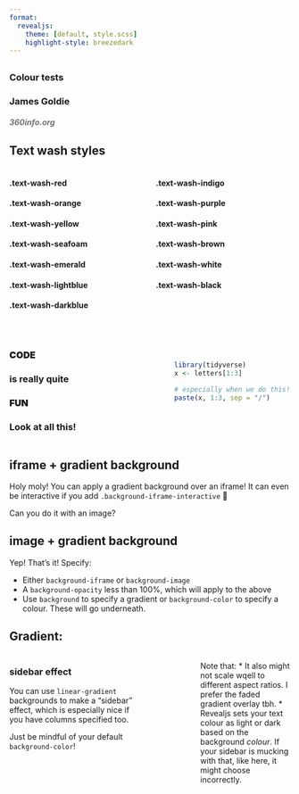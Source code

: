 ```yaml
---
format:
  revealjs: 
    theme: [default, style.scss]
    highlight-style: breezedark
---
```


## {.center}

### Colour tests {.text-wash-seafoam .r-fit-text}
### James Goldie {.text-wash-white}
##### 360info.org {.text-wash-white style="opacity:0.6"}

## Text wash styles {.text-wash-white}

:::: {.columns}

::: {.column width="50%"}
#### .text-wash-red {.text-wash-red}
#### .text-wash-orange {.text-wash-orange}
#### .text-wash-yellow {.text-wash-yellow}
#### .text-wash-seafoam {.text-wash-seafoam}
#### .text-wash-emerald {.text-wash-emerald}
#### .text-wash-lightblue {.text-wash-lightblue}
#### .text-wash-darkblue {.text-wash-darkblue}
:::

::: {.column width="50%"}
#### .text-wash-indigo {.text-wash-indigo}
#### .text-wash-purple {.text-wash-purple}
#### .text-wash-pink {.text-wash-pink}
#### .text-wash-brown {.text-wash-brown}
#### .text-wash-white {.text-wash-white}
#### .text-wash-black {.text-wash-black}
:::

::::

## {.center}

:::: {.columns}

::: {.column width="40%"}

### CODE {.r-fit-text .text-wash-yellow style="font-weight:900;"}
### is really quite {.r-fit-text .text-wash-orange}
### FUN {.r-fit-text .text-wash-red style="font-weight:900;"}
### Look at all this! {.r-fit-text .text-wash-indigo}

:::

::: {.column width="10%"}
:::

<!-- a bit of top margin here to account for the centering -->
::: {.column width="50%" style="margin-top:30px"}

```r
library(tidyverse)
x <- letters[1:3]

# especially when we do this!
paste(x, 1:3, sep = "/")
```
:::

::::



## iframe + gradient background { background-iframe="https://www.google.com/maps/embed?pb=!1m14!1m12!1m3!1d22650206.599839553!2d133.70003202574492!3d-27.12278300162101!2m3!1f0!2f0!3f0!3m2!1i1024!2i768!4f13.1!5e1!3m2!1sen!2sau!4v1652574469720!5m2!1sen!2sau" background-opacity="25%" background="linear-gradient(to right, #999900cc, #999900aa 45%, #17b2c388)" .background-iframe-interactive}

Holy moly! You can apply a gradient background over an iframe! It can even be interactive if you add `.background-iframe-interactive` 🥳

Can you do it with an image?

## image + gradient background { .text-wash-black background-image="https://images.unsplash.com/photo-1652439578449-ea69ceb8e89d?ixlib=rb-1.2.1&ixid=MnwxMjA3fDB8MHxwaG90by1wYWdlfHx8fGVufDB8fHx8&auto=format&fit=crop&w=963&q=80" background-opacity="25%" background="linear-gradient(to right, #999900cc, #999900aa 45%, #17b2c388)"}

Yep! That's it! Specify:

* Either `background-iframe` or `background-image`
* A `background-opacity` less than 100%, which will apply to the above
* Use `background` to specify a gradient or `background-color` to specify a colour. These will go underneath.

## Gradient: { background-image="https://images.unsplash.com/photo-1652439578449-ea69ceb8e89d?ixlib=rb-1.2.1&ixid=MnwxMjA3fDB8MHxwaG90by1wYWdlfHx8fGVufDB8fHx8&auto=format&fit=crop&w=963&q=80" background-opacity="50%" background="linear-gradient(to right, rgba(0, 0, 0, 0.8), rgba(0, 0, 0, 0.8) 55%, rgba(0, 0, 0, 0) 55%)" background-color="white"}

:::: {.columns}

::: {.column width="50%"}
### sidebar effect

You can use `linear-gradient` backgrounds to make a "sidebar" effect, which is especially nice if you have columns specified too.

Just be mindful of your default `background-color`!
:::

::: {.column width="15%"}
:::

::: {.column width="35%"}
Note that:
* It also might not scale wqell to different aspect ratios. I prefer the faded gradient overlay tbh.
* Revealjs sets your text colour as light or dark based on the background _colour_. If your sidebar is mucking with that, like here, it might choose incorrectly.
:::

::::


